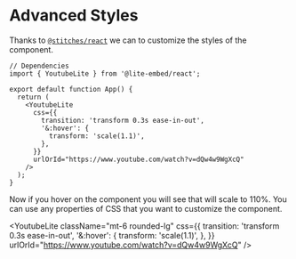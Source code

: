 
# Advanced Styles

Thanks to [`@stitches/react`](https://stitches.dev/) we can to customize the styles of the component.

```tsx
// Dependencies
import { YoutubeLite } from '@lite-embed/react';

export default function App() {
  return (
    <YoutubeLite
      css={{
        transition: 'transform 0.3s ease-in-out',
        '&:hover': {
          transform: 'scale(1.1)',
        },
      }}
      urlOrId="https://www.youtube.com/watch?v=dQw4w9WgXcQ"
    />
  );
}
```

Now if you hover on the component you will see that will scale to 110%. You can use any properties of CSS that you want to customize the component.

<YoutubeLite
  className="mt-6 rounded-lg"
  css={{
    transition: 'transform 0.3s ease-in-out',
    '&:hover': {
      transform: 'scale(1.1)',
    },
  }}
  urlOrId="https://www.youtube.com/watch?v=dQw4w9WgXcQ"
/>
